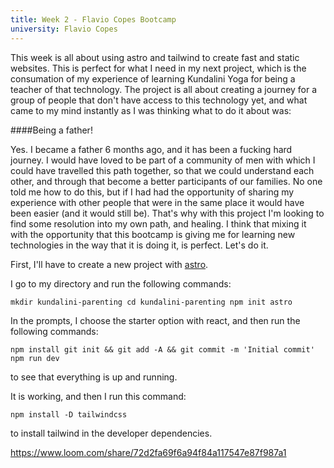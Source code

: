 ```yaml
---
title: Week 2 - Flavio Copes Bootcamp
university: Flavio Copes
---
```


This week is all about using astro and tailwind to create fast and static websites. This is perfect for what I need in my next project, which is the consumation of my experience of learning Kundalini Yoga for being a teacher of that technology. The project is all about creating a journey for a group of people that don't have access to this technology yet, and what came to my mind instantly as I was thinking what to do it about was:

####Being a father!

Yes. I became a father 6 months ago, and it has been a fucking hard journey. I would have loved to be part of a community of men with which I could have travelled this path together, so that we could understand each other, and through that become a better participants of our families. No one told me how to do this, but if I had had the opportunity of sharing my experience with other people that were in the same place it would have been easier (and it would still be). That's why with this project I'm looking to find some resolution into my own path, and healing. I think that mixing it with the opportunity that this bootcamp is giving me for learning new technologies in the way that it is doing it, is perfect. Let's do it.

First, I'll have to create a new project with [astro](https://astro.build/).

I go to my directory and run the following commands: 

`mkdir kundalini-parenting
 cd kundalini-parenting
 npm init astro `

 In the prompts, I choose the starter option with react, and then run the following commands: 

 `npm install
  git init && git add -A && git commit -m 'Initial commit'
  npm run dev`

  to see that everything is up and running.

  It is working, and then I run this command:

  `npm install -D tailwindcss`

  to install tailwind in the developer dependencies.

  https://www.loom.com/share/72d2fa69f6a94f84a117547e87f987a1